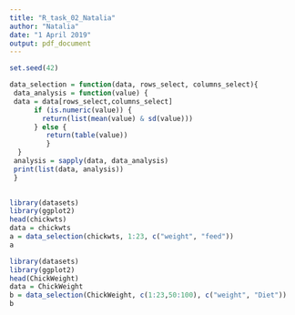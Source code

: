 ```yaml
---
title: "R_task_02_Natalia"
author: "Natalia"
date: "1 April 2019"
output: pdf_document
---
```

```r
set.seed(42)
```


```r
data_selection = function(data, rows_select, columns_select){
 data_analysis = function(value) {
 data = data[rows_select,columns_select]
      if (is.numeric(value)) {
        return(list(mean(value) & sd(value)))
      } else {
         return(table(value))
         }
  }    
 analysis = sapply(data, data_analysis)
 print(list(data, analysis))
 }
  
```

```r
library(datasets)
library(ggplot2)
head(chickwts)
data = chickwts
a = data_selection(chickwts, 1:23, c("weight", "feed"))
a
```

```r
library(datasets)
library(ggplot2)
head(ChickWeight)
data = ChickWeight
b = data_selection(ChickWeight, c(1:23,50:100), c("weight", "Diet"))
b
```



